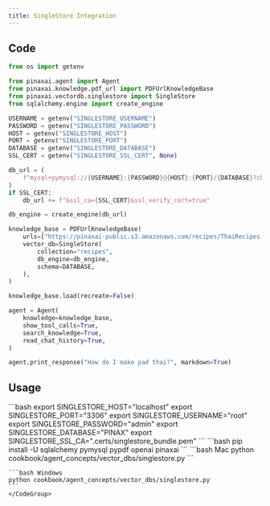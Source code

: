 ```yaml
---
title: SingleStore Integration
---
```


## Code

```python cookbook/agent_concepts/vector_dbs/singlestore.py
from os import getenv

from pinaxai.agent import Agent
from pinaxai.knowledge.pdf_url import PDFUrlKnowledgeBase
from pinaxai.vectordb.singlestore import SingleStore
from sqlalchemy.engine import create_engine

USERNAME = getenv("SINGLESTORE_USERNAME")
PASSWORD = getenv("SINGLESTORE_PASSWORD")
HOST = getenv("SINGLESTORE_HOST")
PORT = getenv("SINGLESTORE_PORT")
DATABASE = getenv("SINGLESTORE_DATABASE")
SSL_CERT = getenv("SINGLESTORE_SSL_CERT", None)

db_url = (
    f"mysql+pymysql://{USERNAME}:{PASSWORD}@{HOST}:{PORT}/{DATABASE}?charset=utf8mb4"
)
if SSL_CERT:
    db_url += f"&ssl_ca={SSL_CERT}&ssl_verify_cert=true"

db_engine = create_engine(db_url)

knowledge_base = PDFUrlKnowledgeBase(
    urls=["https://pinaxai-public.s3.amazonaws.com/recipes/ThaiRecipes.pdf"],
    vector_db=SingleStore(
        collection="recipes",
        db_engine=db_engine,
        schema=DATABASE,
    ),
)

knowledge_base.load(recreate=False)

agent = Agent(
    knowledge=knowledge_base,
    show_tool_calls=True,
    search_knowledge=True,
    read_chat_history=True,
)

agent.print_response("How do I make pad thai?", markdown=True)
```

## Usage

<Steps>
  <Snippet file="create-venv-step.mdx" />

  <Step title="Set environment variables">
    ```bash
    export SINGLESTORE_HOST="localhost"
    export SINGLESTORE_PORT="3306"
    export SINGLESTORE_USERNAME="root"
    export SINGLESTORE_PASSWORD="admin"
    export SINGLESTORE_DATABASE="PINAX"
    export SINGLESTORE_SSL_CA=".certs/singlestore_bundle.pem"
    ```
  </Step>

  <Step title="Install libraries">
    ```bash
    pip install -U sqlalchemy pymysql pypdf openai pinaxai
    ```
  </Step>

  <Step title="Run Agent">
    <CodeGroup>
    ```bash Mac
    python cookbook/agent_concepts/vector_dbs/singlestore.py
    ```

    ```bash Windows
    python cookbook/agent_concepts/vector_dbs/singlestore.py
    ```
    </CodeGroup>
  </Step>
</Steps>